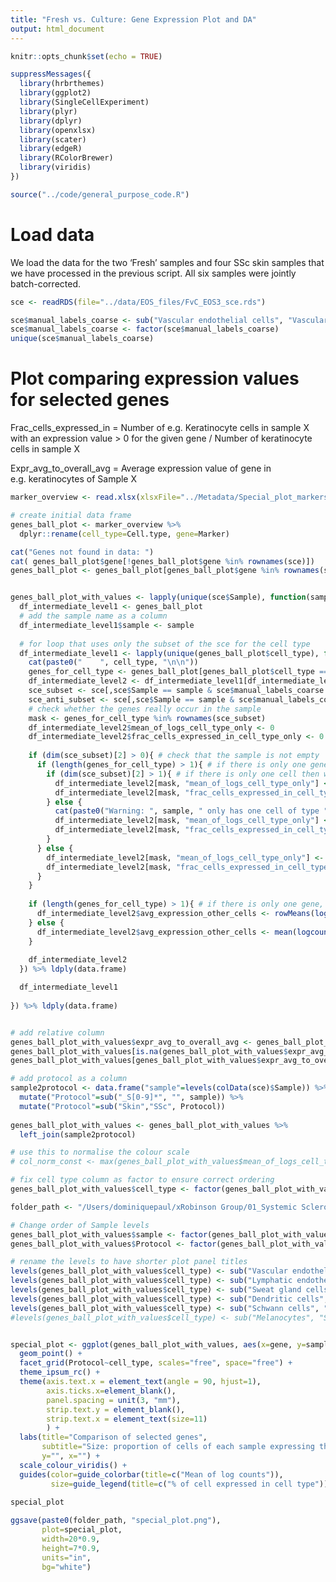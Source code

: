 ```yaml
---
title: "Fresh vs. Culture: Gene Expression Plot and DA"
output: html_document
---
```


```r
knitr::opts_chunk$set(echo = TRUE)

suppressMessages({
  library(hrbrthemes)
  library(ggplot2)
  library(SingleCellExperiment)
  library(plyr)
  library(dplyr)
  library(openxlsx)
  library(scater)
  library(edgeR)
  library(RColorBrewer)
  library(viridis)
})

source("../code/general_purpose_code.R")
``` 

# Load data

We load the data for the two 'Fresh' samples and four SSc skin samples that we have processed in the previous script.  All six samples were jointly batch-corrected.

```r
sce <- readRDS(file="../data/EOS_files/FvC_EOS3_sce.rds")

sce$manual_labels_coarse <- sub("Vascular endothelial cells", "Vascular endothelial", sce$manual_labels_coarse)
sce$manual_labels_coarse <- factor(sce$manual_labels_coarse)
unique(sce$manual_labels_coarse)
```


# Plot comparing expression values for selected genes

Frac_cells_expressed_in = Number of e.g. Keratinocyte cells in sample X with an expression value > 0 for the given gene / Number of keratinocyte cells in sample X

Expr_avg_to_overall_avg = Average expression value of gene in e.g. keratinocytes of Sample X  


```r
marker_overview <- read.xlsx(xlsxFile="../Metadata/Special_plot_markers.xlsx")
```


```r
# create initial data frame
genes_ball_plot <- marker_overview %>%
  dplyr::rename(cell_type=Cell.type, gene=Marker)

cat("Genes not found in data: ")
cat( genes_ball_plot$gene[!genes_ball_plot$gene %in% rownames(sce)])
genes_ball_plot <- genes_ball_plot[genes_ball_plot$gene %in% rownames(sce),]


genes_ball_plot_with_values <- lapply(unique(sce$Sample), function(sample){
  df_intermediate_level1 <- genes_ball_plot
  # add the sample name as a column
  df_intermediate_level1$sample <- sample
  
  # for loop that uses only the subset of the sce for the cell type
  df_intermediate_level1 <- lapply(unique(genes_ball_plot$cell_type), function(cell_type){
    cat(paste0("    ", cell_type, "\n\n"))
    genes_for_cell_type <- genes_ball_plot[genes_ball_plot$cell_type == cell_type, "gene"]
    df_intermediate_level2 <- df_intermediate_level1[df_intermediate_level1$cell_type == cell_type,]
    sce_subset <- sce[,sce$Sample == sample & sce$manual_labels_coarse == cell_type]
    sce_anti_subset <- sce[,sce$Sample == sample & sce$manual_labels_coarse != cell_type]
    # check whether the genes really occur in the sample
    mask <- genes_for_cell_type %in% rownames(sce_subset)
    df_intermediate_level2$mean_of_logs_cell_type_only <- 0
    df_intermediate_level2$frac_cells_expressed_in_cell_type_only <- 0
    
    if (dim(sce_subset)[2] > 0){ # check that the sample is not empty
      if (length(genes_for_cell_type) > 1){ # if there is only one gene, then the rowMeans function needs to be replaced by mean
        if (dim(sce_subset)[2] > 1){ # if there is only one cell then we dont take averages
          df_intermediate_level2[mask, "mean_of_logs_cell_type_only"] <- rowMeans(logcounts(sce_subset)[genes_for_cell_type[mask],])
          df_intermediate_level2[mask, "frac_cells_expressed_in_cell_type_only"] <- rowMeans(assay(sce_subset)[genes_for_cell_type[mask],] > 0)
        } else {
          cat(paste0("Warning: ", sample, " only has one cell of type ", cell_type))
          df_intermediate_level2[mask, "mean_of_logs_cell_type_only"] <- logcounts(sce_subset)[genes_for_cell_type[mask],]
          df_intermediate_level2[mask, "frac_cells_expressed_in_cell_type_only"] <- as.numeric(assay(sce_subset)[genes_for_cell_type[mask],] > 0)
        }
      } else {
        df_intermediate_level2[mask, "mean_of_logs_cell_type_only"] <- mean(logcounts(sce_subset)[genes_for_cell_type[mask],])
        df_intermediate_level2[mask, "frac_cells_expressed_in_cell_type_only"] <- mean(assay(sce_subset)[genes_for_cell_type[mask],] > 0)
      }
    }
    
    if (length(genes_for_cell_type) > 1){ # if there is only one gene, then the rowMeans function needs to be replaced by mean
      df_intermediate_level2$avg_expression_other_cells <- rowMeans(logcounts(sce_anti_subset)[genes_for_cell_type,])
    } else {
      df_intermediate_level2$avg_expression_other_cells <- mean(logcounts(sce_anti_subset)[genes_for_cell_type,])
    }
    
    df_intermediate_level2
  }) %>% ldply(data.frame)

  df_intermediate_level1
  
}) %>% ldply(data.frame)


# add relative column
genes_ball_plot_with_values$expr_avg_to_overall_avg <- genes_ball_plot_with_values$mean_of_logs_cell_type_only / genes_ball_plot_with_values$avg_expression_other_cells
genes_ball_plot_with_values[is.na(genes_ball_plot_with_values$expr_avg_to_overall_avg), "expr_avg_to_overall_avg"] <- 0
genes_ball_plot_with_values[genes_ball_plot_with_values$expr_avg_to_overall_avg > 50, "expr_avg_to_overall_avg"] <- 50

# add protocol as a column
sample2protocol <- data.frame("sample"=levels(colData(sce)$Sample)) %>%
  mutate("Protocol"=sub("_S[0-9]*", "", sample)) %>%
  mutate("Protocol"=sub("Skin","SSc", Protocol))
  
genes_ball_plot_with_values <- genes_ball_plot_with_values %>%
  left_join(sample2protocol)

# use this to normalise the colour scale
# col_norm_const <- max(genes_ball_plot_with_values$mean_of_logs_cell_type_only )

# fix cell type column as factor to ensure correct ordering
genes_ball_plot_with_values$cell_type <- factor(genes_ball_plot_with_values$cell_type, levels=unique(genes_ball_plot$cell_type))

```

```r
folder_path <- "/Users/dominiquepaul/xRobinson Group/01_Systemic Sclerosis/output/plots/"

# Change order of Sample levels
genes_ball_plot_with_values$sample <- factor(genes_ball_plot_with_values$sample, levels=c("Culture_S5", "Culture_S4", "Culture_S2", "Culture_S1","Fresh_S2", "Fresh_S1"))
genes_ball_plot_with_values$Protocol <- factor(genes_ball_plot_with_values$Protocol, levels=c("Fresh", "Culture"))

# rename the levels to have shorter plot panel titles
levels(genes_ball_plot_with_values$cell_type) <- sub("Vascular endothelial", "Vasc. Endo.", levels(genes_ball_plot_with_values$cell_type))
levels(genes_ball_plot_with_values$cell_type) <- sub("Lymphatic endothelial", "Lym. Endo.", levels(genes_ball_plot_with_values$cell_type))
levels(genes_ball_plot_with_values$cell_type) <- sub("Sweat gland cells", "Sweat gland", levels(genes_ball_plot_with_values$cell_type))
levels(genes_ball_plot_with_values$cell_type) <- sub("Dendritic cells", "Dendritic", levels(genes_ball_plot_with_values$cell_type))
levels(genes_ball_plot_with_values$cell_type) <- sub("Schwann cells", "Schwann", levels(genes_ball_plot_with_values$cell_type))
#levels(genes_ball_plot_with_values$cell_type) <- sub("Melanocytes", "Sweat gland.", levels(genes_ball_plot_with_values$cell_type))


special_plot <- ggplot(genes_ball_plot_with_values, aes(x=gene, y=sample, size=frac_cells_expressed_in_cell_type_only, color=mean_of_logs_cell_type_only), otherInfo(Protocol)) +
  geom_point() +
  facet_grid(Protocol~cell_type, scales="free", space="free") +
  theme_ipsum_rc() +
  theme(axis.text.x = element_text(angle = 90, hjust=1), 
        axis.ticks.x=element_blank(),
        panel.spacing = unit(3, "mm"),
        strip.text.y = element_blank(),
        strip.text.x = element_text(size=11)
        ) +
  labs(title="Comparison of selected genes",
       subtitle="Size: proportion of cells of each sample expressing the marker \nColour:mean of log expression",
       y="", x="") +
  scale_colour_viridis() +
  guides(color=guide_colorbar(title=c("Mean of log counts")),
         size=guide_legend(title=c("% of cell expressed in cell type"))) 
  
special_plot

ggsave(paste0(folder_path, "special_plot.png"),
       plot=special_plot,
       width=20*0.9,
       height=7*0.9,
       units="in",
       bg="white")
```
